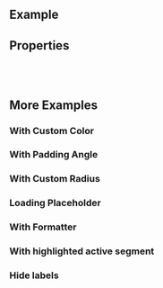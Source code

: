 
<Meta of={ComponentStories} />

<DocsHeader />

## Example

<Canvas of={ComponentStories.Default} />

## Properties

<ControlsWithNote of={ComponentStories.Default} />

<br />
<br />

## More Examples

### With Custom Color

<Canvas of={ComponentStories.WithCustomColor} />

### With Padding Angle

<Canvas of={ComponentStories.WithPaddedAngle} />

### With Custom Radius

<Canvas of={ComponentStories.WithCustomRadius} />

### Loading Placeholder

<Canvas of={ComponentStories.LoadingPlaceholder} />

### With Formatter

<Canvas of={ComponentStories.WithFormatter} />

### With highlighted active segment

<Canvas of={ComponentStories.WithHighlightedActiveSegment} />

### Hide labels

<Canvas of={ComponentStories.HideLabels} />

<Footer />
